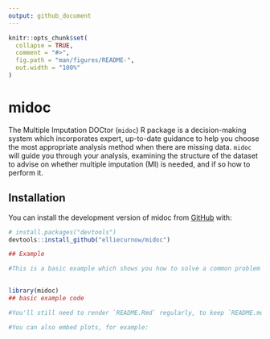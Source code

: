 ```yaml
---
output: github_document
---
```


<!-- README.md is generated from README.Rmd. Please edit that file -->

```r
knitr::opts_chunk$set(
  collapse = TRUE,
  comment = "#>",
  fig.path = "man/figures/README-",
  out.width = "100%"
)
```

# midoc

<!-- badges: start -->
<!-- badges: end -->

The Multiple Imputation DOCtor (`midoc`) R package is a decision-making system which incorporates expert, up-to-date guidance to help you choose the most appropriate analysis method when there are missing data. `midoc` will guide you through your analysis, examining the structure of the dataset to advise on whether multiple imputation (MI) is needed, and if so how to perform it. 

## Installation

You can install the development version of midoc from [GitHub](https://github.com/) with:

``` r
# install.packages("devtools")
devtools::install_github("elliecurnow/midoc")
```
```r
## Example

#This is a basic example which shows you how to solve a common problem
  
```

```r
library(midoc)
## basic example code
```

```r
#You'll still need to render `README.Rmd` regularly, to keep `README.md` up-to-date. `devtools::build_readme()` is handy for this.

#You can also embed plots, for example:

```


